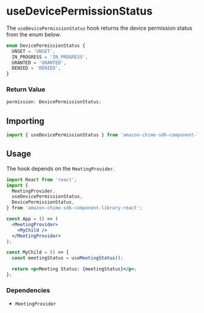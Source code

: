 <Meta title="SDK Hooks/useDevicePermissionStatus" />

# useDevicePermissionStatus

The `useDevicePermissionStatus` hook returns the device permission status from the enum below.

```javascript
enum DevicePermissionStatus {
  UNSET = 'UNSET',
  IN_PROGRESS = 'IN_PROGRESS',
  GRANTED = 'GRANTED',
  DENIED = 'DENIED',
}
```

### Return Value

```javascript
permission: DevicePermissionStatus;
```

## Importing

```javascript
import { useDevicePermissionStatus } from 'amazon-chime-sdk-component-library-react';
```

## Usage

The hook depends on the `MeetingProvider`.

```jsx
import React from 'react';
import {
  MeetingProvider,
  useDevicePermissionStatus,
  DevicePermissionStatus,
} from 'amazon-chime-sdk-component-library-react';

const App = () => (
  <MeetingProvider>
    <MyChild />
  </MeetingProvider>
);

const MyChild = () => {
  const meetingStatus = useMeetingStatus();

  return <p>Meeting Status: {meetingStatus}</p>;
};
```

### Dependencies

- `MeetingProvider`
